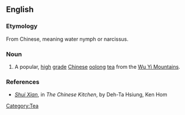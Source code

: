 ==English==

===Etymology===
From Chinese, meaning water nymph or narcissus.

===Noun===
{{en-noun|-}}

# A popular, [[high]] [[grade]] [[Chinese]] [[oolong]] [[tea]] from the [[w:Wu Yi Mountains|Wu Yi Mountains]].

===References===
* ''[http://books.google.com/books?id=fsJvn_9qctwC&pg=PA227&dq=%22shui+xian%22&lr=&ei=W6zcSpq4BpiSlQSM67CaAQ#v=onepage&q=%22shui%20xian%22&f=false Shui Xian]'', in ''The Chinese Kitchen'', by Deh-Ta Hsiung, Ken Hom

[[Category:Tea]]